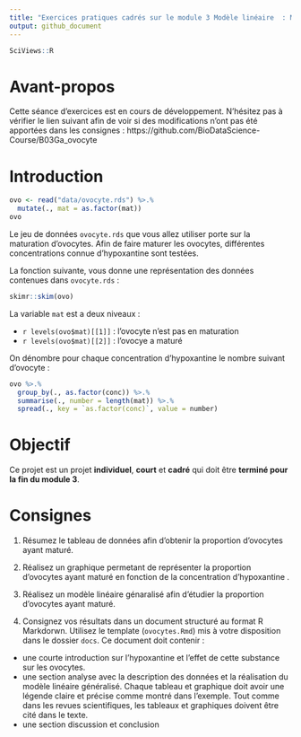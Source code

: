```yaml
---
title: "Exercices pratiques cadrés sur le module 3 Modèle linéaire  : Maturation des ovocytes"
output: github_document
---
```


<!--- do not edit readme.md ---->


```r
SciViews::R
```

# Avant-propos

Cette séance d'exercices est en cours de développement. N'hésitez pas à vérifier le lien suivant afin de voir si des modifications n'ont pas été apportées dans les consignes : https://github.com/BioDataScience-Course/B03Ga_ovocyte

# Introduction

```r
ovo <- read("data/ovocyte.rds") %>.%
  mutate(., mat = as.factor(mat))
ovo
```

Le jeu de données `ovocyte.rds` que vous allez utiliser porte sur la maturation d'ovocytes. Afin de faire maturer les ovocytes, différentes concentrations connue d'hypoxantine sont testées.

La fonction suivante, vous donne une représentation des données contenues dans `ovocyte.rds` :

```r
skimr::skim(ovo)
```

La variable `mat` est a deux niveaux :

- `r levels(ovo$mat)[[1]]` : l'ovocyte n'est pas en maturation 
- `r levels(ovo$mat)[[2]]` : l'ovocye a maturé

On dénombre pour chaque concentration d'hypoxantine le nombre suivant d'ovocyte :

```r
ovo %>.%
  group_by(., as.factor(conc)) %>.%
  summarise(., number = length(mat)) %>.%
  spread(., key = `as.factor(conc)`, value = number)
```
 
 
# Objectif

Ce projet est un projet **individuel**, **court** et **cadré** qui doit être **terminé pour la fin du module 3**. 

# Consignes

1. Résumez le tableau de données afin d'obtenir la proportion d'ovocytes ayant maturé.

1. Réalisez un graphique permetant de représenter  la proportion d'ovocytes ayant maturé en fonction de la concentration d'hypoxantine .

1. Réalisez un modèle linéaire génaralisé afin d'étudier la proportion d'ovocytes ayant maturé.

1. Consignez vos résultats dans un document structuré au format R Markdorwn. Utilisez le template (`ovocytes.Rmd`) mis à votre disposition dans le dossier `docs`. Ce document doit contenir : 

  - une courte introduction sur l'hypoxantine et l'effet de cette substance sur les ovocytes. 
  - une section analyse avec la description des données et la réalisation du modèle linéaire généralisé. Chaque tableau et graphique doit avoir une légende claire et précise comme montré dans l'exemple. Tout comme dans les revues scientifiques, les tableaux et graphiques doivent être cité dans le texte. 
  - une section discussion et conclusion




